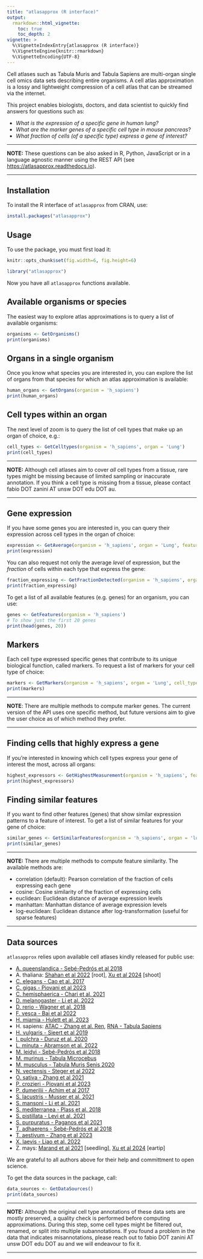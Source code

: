 ```yaml
---
title: "atlasapprox (R interface)"
output:
  rmarkdown::html_vignette:
    toc: true
    toc_depth: 2
vignette: >
  %\VignetteIndexEntry{atlasapprox (R interface)}
  %\VignetteEngine{knitr::rmarkdown}
  %\VignetteEncoding{UTF-8}
---
```


Cell atlases such as Tabula Muris and Tabula Sapiens are multi-organ single cell omics data sets describing entire organisms. A cell atlas approximation is a lossy and lightweight compression of a cell atlas that can be streamed via the internet.

This project enables biologists, doctors, and data scientist to quickly find answers for questions such as:

- *What is the expression of a specific gene in human lung?*
- *What are the marker genes of a specific cell type in mouse pancreas*?
- *What fraction of cells (of a specific type) express a gene of interest?*

***
**NOTE:** These questions can be also asked in R, Python, JavaScript or in a language agnostic manner using the REST API (see [https://atlasapprox.readthedocs.io](https://atlasapprox.readthedocs.io)).

***


## Installation
To install the R interface of `atlasapprox` from CRAN, use:
```r
install.packages("atlasapprox")
```

## Usage
To use the package, you must first load it:
```r
knitr::opts_chunk$set(fig.width=6, fig.height=6)
```

```r
library("atlasapprox")
```

Now you have all `atlasapprox` functions available.

## Available organisms or species
The easiest way to explore atlas approximations is to query a list of available organisms:

```r
organisms <- GetOrganisms()
print(organisms)
```

## Organs in a single organism
Once you know what species you are interested in, you can explore the list of organs from that species for which an atlas approximation is available:

```r
human_organs <- GetOrgans(organism = 'h_sapiens')
print(human_organs)
```

## Cell types within an organ
The next level of zoom is to query the list of cell types that make up an organ of choice, e.g.:

```r
cell_types <- GetCelltypes(organism = 'h_sapiens', organ = 'Lung')
print(cell_types)
```

***
**NOTE:** Although cell atlases aim to cover *all* cell types from a tissue, rare types might be missing because of limited sampling or inaccurate annotation. If you think a cell type is missing from a tissue, please contact fabio DOT zanini AT unsw DOT edu DOT au.

***

## Gene expression
If you have some genes you are interested in, you can query their expression across cell types in the organ of choice:

```r
expression <- GetAverage(organism = 'h_sapiens', organ = 'Lung', features = c('PTPRC', 'COL1A1'))
print(expression)
```

You can also request not only the average *level* of expression, but the *fraction* of cells within each type that express the gene:

```r
fraction_expressing <- GetFractionDetected(organism = 'h_sapiens', organ = 'Lung', features = c('PTPRC', 'COL1A1'))
print(fraction_expressing)
```

To get a list of all available features (e.g. genes) for an organism, you can use:

```r
genes <- GetFeatures(organism = 'h_sapiens')
# To show just the first 20 genes
print(head(genes, 20))
```

## Markers
Each cell type expressed specific genes that contribute to its unique biological function, called markers. To request a list of markers for your cell type of choice:

```r
markers <- GetMarkers(organism = 'h_sapiens', organ = 'Lung', cell_type = 'fibroblast', number = 5)
print(markers)
```

***
**NOTE**: There are multiple methods to compute marker genes. The current version of the API uses one specific method, but future versions aim to give the user choice as of which method they prefer.

***

## Finding cells that highly express a gene
If you're interested in knowing which cell types express your gene of interest the most, across all organs:

```r
highest_expressors <- GetHighestMeasurement(organism = 'h_sapiens', feature = 'PTPRC', number = 5)
print(highest_expressors)
```


## Finding similar features
If you want to find other features (genes) that show similar expression patterns to a feature of interest. To get a list of similar features for your gene of choice:
```r
similar_genes <- GetSimilarFeatures(organism = 'h_sapiens', organ = 'lung', feature = 'PTPRC', number = 5, method = 'correlation')
print(similar_genes)
```

***
**NOTE:** There are multiple methods to compute feature similarity. The available methods are:

- correlation (default): Pearson correlation of the fraction of cells expressing each gene
- cosine: Cosine similarity of the fraction of expressing cells 
- euclidean: Euclidean distance of average expression levels
- manhattan: Manhattan distance of average expression levels 
- log-euclidean: Euclidean distance after log-transformation (useful for sparse features)

***
## Data sources
`atlasapprox` relies upon available cell atlases kindly released for public use:

- [A. queenslandica - Sebé-Pedrós et al 2018](https://www.nature.com/articles/s41559-018-0575-6)
- A. thaliana: [Shahan et al 2022](https://www.sciencedirect.com/science/article/pii/S1534580722000338) [root], [Xu et al 2024](https://doi.org/10.1101/2024.03.04.583414) [shoot]
- [C. elegans - Cao et al. 2017](https://www.science.org/doi/10.1126/science.aam8940)
- [C. gigas - Piovani et al 2023](https://doi.org/10.1126/sciadv.adg6034)
- [C. hemisphaerica - Chari et al. 2021](https://www.science.org/doi/10.1126/sciadv.abh1683)
- [D. melanogaster - Li et al. 2022](https://doi.org/10.1126/science.abk2432)
- [D. rerio - Wagner et al. 2018](https://www.science.org/doi/10.1126/science.aar4362)
- [F. vesca - Bai et al 2022](https://doi.org/10.1093/hr/uhab055)
- [H. miamia - Hulett et al. 2023](https://www.nature.com/articles/s41467-023-38016-4)
- H. sapiens: [ATAC - Zhang et al. Ren](https://doi.org/10.1016/j.cell.2021.10.024), [RNA - Tabula Sapiens](https://www.science.org/doi/10.1126/science.abl4896)
- [H. vulgaris - Sieert et al 2019](https://doi.org/10.1126/science.aav9314)
- [I. pulchra - Duruz et al. 2020](https://academic.oup.com/mbe/article/38/5/1888/6045962)
- [L. minuta - Abramson et al. 2022](https://doi.org/10.1093/plphys/kiab564)
- [M. leidyi - Sebé-Pedrós et al 2018](https://www.nature.com/articles/s41559-018-0575-6)
- [M. murinus - Tabula Microcebus](https://www.biorxiv.org/content/10.1101/2021.12.12.469460v2)
- [M. musculus - Tabula Muris Senis 2020](https://www.nature.com/articles/s41586-020-2496-1)
- [N. vectensis - Steger et al 2022](https://doi.org/10.1016/j.celrep.2022.111370)
- [O. sativa - Zhang et al 2021](https://doi.org/10.1038/s41467-021-22352-4)
- [P. crozieri - Piovani et al 2023](https://doi.org/10.1126/sciadv.adg6034)
- [P. dumerilii - Achim et al 2017](https://academic.oup.com/mbe/article/35/5/1047/4823215)
- [S. lacustris - Musser et al. 2021](https://www.science.org/doi/10.1126/science.abj2949)
- [S. mansoni - Li et al. 2021](https://www.nature.com/articles/s41467-020-20794-w)
- [S. mediterranea - Plass et al. 2018](https://doi.org/10.1126/science.aaq1723)
- [S. pistillata - Levi et al. 2021](https://www.sciencedirect.com/science/article/pii/S0092867421004402)
- [S. purpuratus - Paganos et al 2021](https://doi.org/10.7554/eLife.70416)
- [T. adhaerens - Sebé-Pedrós et al 2018](https://www.nature.com/articles/s41559-018-0575-6)
- [T. aestivum - Zhang et al 2023](https://genomebiology.biomedcentral.com/articles/10.1186/s13059-023-02908-x)
- [X. laevis - Liao et al. 2022](https://www.nature.com/articles/s41467-022-31949-2)
- Z. mays: [Marand et al 2021](https://www.cell.com/cell/pdf/S0092-8674(21)00493-1.pdf) [seedling], [Xu et al 2024](https://doi.org/10.1101/2024.03.04.583414) [eartip]

We are grateful to all authors above for their help and committment to open science.

To get the data sources in the package, call:
```r
data_sources <- GetDataSources()
print(data_sources)
```

***
**NOTE:** Although the original cell type annotations of these data sets are mostly preserved, a quality check is performed before computing approximations. During this step, some cell types might be filtered out, renamed, or split into multiple subannotations. If you found a problem in the data that indicates misannotations, please reach out to fabio DOT zanini AT unsw DOT edu DOT au and we will endeavour to fix it.

***